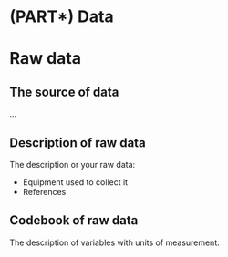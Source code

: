 # (PART\*) Data {-}

# Raw data {#raw-data}


## The source of data

...

## Description of raw data

The description or your raw data:

- Equipment used to collect it
- References


## Codebook of raw data

The description of variables with units of measurement.
